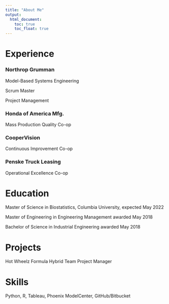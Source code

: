 ```yaml
---
title: "About Me"
output: 
  html_document:
    toc: true
    toc_float: true
---
```


# Experience

### Northrop Grumman
Model-Based Systems Engineering

Scrum Master

Project Management

### Honda of America Mfg.
Mass Production Quality Co-op

### CooperVision
Continuous Improvement Co-op

### Penske Truck Leasing
Operational Excellence Co-op

# Education

Master of Science in Biostatistics, Columbia University, expected May 2022

Master of Engineering in Engineering Management awarded May 2018

Bachelor of Science in Industrial Engineering awarded May 2018

# Projects
Hot Wheelz Formula Hybrid Team Project Manager


# Skills
Python, R, Tableau, Phoenix ModelCenter, GitHub/Bitbucket



